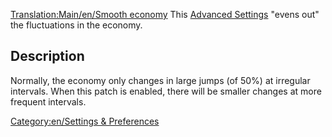 [[Translation:Main/en/Smooth economy]]
{{en/-}}
This [[Main/en/Advanced Settings/Economy#Enable smooth economy (more, smaller changes)|Advanced Settings]] "evens out" the fluctuations in the economy.  

== Description ==

Normally, the economy only changes in large jumps (of 50%) at irregular intervals.  When this patch is enabled, there will be smaller changes at more frequent intervals.


[[Category:en/Settings & Preferences]]